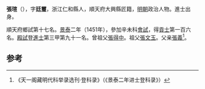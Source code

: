 {{Otheruses|other=名为张瑄的其他人物|张瑄}}
{{Otheruses|other=名为张廷玺的其他人物|张廷玺}}

'''張瑄'''（{{bd|1427年||？}}），字'''廷璽'''，浙江仁和縣人，順天府大興縣匠籍，[[明朝|明朝]]政治人物。進士出身。

順天府鄉試第十七名。[[景泰|景泰]]二年（1451年），參加辛未科[[會試|會試]]，得[[貢士|貢士]]第一百六名。[[殿試|殿試]]登[[進士|進士]]第三甲第九十一名。曾祖父[[張得中|張得中]]。祖父[[張文玉|張文玉]]。父亲[[張義|張義]]<ref>《天一阁藏明代科举录选刊·登科录》（《景泰二年进士登科录》）</ref>。

==参考==
{{reflist}}
{{明朝人物小作品}}
{{景泰二年辛未科殿試金榜}}